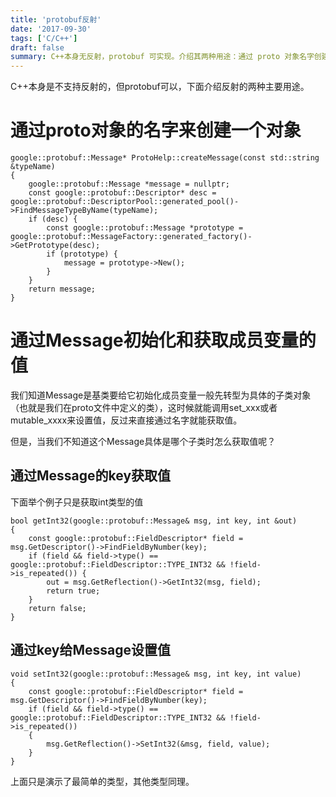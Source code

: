 ```yaml
---
title: 'protobuf反射'
date: '2017-09-30'
tags: ['C/C++']
draft: false
summary: C++本身无反射，protobuf 可实现。介绍其两种用途：通过 proto 对象名字创建对象，通过 Message 初始化和获取成员变量值，不知具体子类时可通过 key 获取或设置值，如获取 int32 值和设置 int32 值，其他类型同理。 
---
```


C++本身是不支持反射的，但protobuf可以，下面介绍反射的两种主要用途。

# 通过proto对象的名字来创建一个对象
```
google::protobuf::Message* ProtoHelp::createMessage(const std::string &typeName)
{
	google::protobuf::Message *message = nullptr;
	const google::protobuf::Descriptor* desc = google::protobuf::DescriptorPool::generated_pool()->FindMessageTypeByName(typeName);
	if (desc) {
		const google::protobuf::Message *prototype = google::protobuf::MessageFactory::generated_factory()->GetPrototype(desc);
		if (prototype) {
			message = prototype->New();
		}
	}
	return message;
}
```

# 通过Message初始化和获取成员变量的值
我们知道Message是基类要给它初始化成员变量一般先转型为具体的子类对象（也就是我们在proto文件中定义的类），这时候就能调用set_xxx或者mutable_xxxx来设置值，反过来直接通过名字就能获取值。

但是，当我们不知道这个Message具体是哪个子类时怎么获取值呢？

## 通过Message的key获取值
下面举个例子只是获取int类型的值
```
bool getInt32(google::protobuf::Message& msg, int key, int &out)
{
	const google::protobuf::FieldDescriptor* field = msg.GetDescriptor()->FindFieldByNumber(key);
	if (field && field->type() == google::protobuf::FieldDescriptor::TYPE_INT32 && !field->is_repeated()) {
		out = msg.GetReflection()->GetInt32(msg, field);
		return true;
	}
	return false;
}
```

## 通过key给Message设置值
```
void setInt32(google::protobuf::Message& msg, int key, int value)
{
	const google::protobuf::FieldDescriptor* field = msg.GetDescriptor()->FindFieldByNumber(key);
	if (field && field->type() == google::protobuf::FieldDescriptor::TYPE_INT32 && !field->is_repeated())
	{
		msg.GetReflection()->SetInt32(&msg, field, value);
	}
}
```

上面只是演示了最简单的类型，其他类型同理。